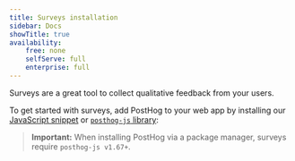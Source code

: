 ```yaml
---
title: Surveys installation
sidebar: Docs
showTitle: true
availability:
    free: none
    selfServe: full
    enterprise: full
---
```


Surveys are a great tool to collect qualitative feedback from your users.

To get started with surveys, add PostHog to your web app by installing our [JavaScript snippet](#option-1-add-the-javascript-snippet-to-your-html-span-classbg-gray-accent-light-darkbg-gray-accent-dark-text-gray-font-semibold-align-middle-text-sm-p-1-roundedrecommendedspan) or [`posthog-js` library](#option-2-install-via-package-manager):

> **Important:** When installing PostHog via a package manager, surveys require `posthog-js v1.67+`.


<WebInstall />

